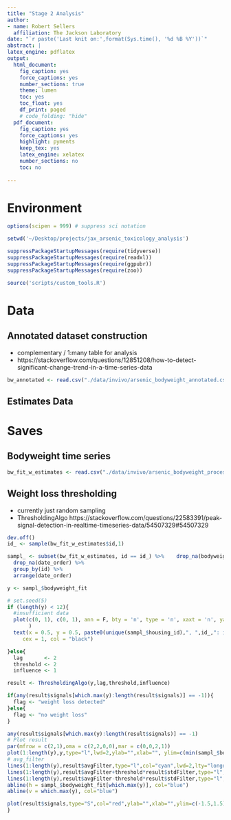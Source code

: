 ```yaml
---
title: "Stage 2 Analysis"
author:
- name: Robert Sellers
  affiliation: The Jackson Laboratory
date: "`r paste('Last knit on:',format(Sys.time(), '%d %B %Y'))`"
abstract: |
latex_engine: pdflatex
output:
  html_document:
    fig_caption: yes
    force_captions: yes
    number_sections: true
    theme: lumen
    toc: yes
    toc_float: yes
    df_print: paged
    # code_folding: "hide"
  pdf_document:
    fig_caption: yes
    force_captions: yes
    highlight: pyments
    keep_tex: yes
    latex_engine: xelatex
    number_sections: no
    toc: no
    
---
```


# Environment

```r
options(scipen = 999) # suppress sci notation

setwd('~/Desktop/projects/jax_arsenic_toxicology_analysis')

suppressPackageStartupMessages(require(tidyverse))
suppressPackageStartupMessages(require(readxl))
suppressPackageStartupMessages(require(ggpubr))
suppressPackageStartupMessages(require(zoo))

source('scripts/custom_tools.R')
```

# Data

## Annotated dataset construction

- complementary / 1:many table for analysis
- https://stackoverflow.com/questions/12851208/how-to-detect-significant-change-trend-in-a-time-series-data

```r
bw_annotated <- read.csv("./data/invivo/arsenic_bodyweight_annotated.csv")
```

## Estimates Data

# Saves

## Bodyweight time series

```r
bw_fit_w_estimates <- read.csv("./data/invivo/arsenic_bodyweight_processed.csv")
```

## Weight loss thresholding

- currently just random sampling 
- ThresholdingAlgo
https://stackoverflow.com/questions/22583391/peak-signal-detection-in-realtime-timeseries-data/54507329#54507329

```r
dev.off()
id_ <- sample(bw_fit_w_estimates$id,1)

sampl_ <- subset(bw_fit_w_estimates, id == id_) %>%    drop_na(bodyweight) %>%
  drop_na(date_order) %>%
  group_by(id) %>%
  arrange(date_order)

y <- sampl_$bodyweight_fit

# set.seed(5)
if (length(y) < 12){
  #insufficient data
  plot(c(0, 1), c(0, 1), ann = F, bty = 'n', type = 'n', xaxt = 'n', yaxt = 'n'
       )
  text(x = 0.5, y = 0.5, paste0(unique(sampl_$housing_id),", ",id_,": insufficient data, n=", length(y)), 
     cex = 1, col = "black")

}else{
  lag       <- 2
  threshold <- 2 
  influence <- 1

result <- ThresholdingAlgo(y,lag,threshold,influence) 

if(any(result$signals[which.max(y):length(result$signals)] == -1)){
  flag <- "weight loss detected"
}else{
  flag <- "no weight loss"
}

any(result$signals[which.max(y):length(result$signals)] == -1)
# Plot result
par(mfrow = c(2,1),oma = c(2,2,0,0),mar = c(0,0,2,1))
plot(1:length(y),y,type="l",lwd=2,ylab="",xlab="", ylim=c(min(sampl_$bodyweight_fit)-1,max(sampl_$bodyweight_fit)+1), main = paste0(id_,", ",unique(sampl_$housing_id),", ", unique(sampl_$fdose)," ppm"), xaxt='n')
# avg_filter
lines(1:length(y),result$avgFilter,type="l",col="cyan",lwd=2,lty="longdash")
lines(1:length(y),result$avgFilter+threshold*result$stdFilter,type="l",col="green",lwd=1,lty="longdash")
lines(1:length(y),result$avgFilter-threshold*result$stdFilter,type="l",col="green",lwd=1,lty="longdash")
abline(h = sampl_$bodyweight_fit[which.max(y)], col="blue")
abline(v = which.max(y), col="blue")

plot(result$signals,type="S",col="red",ylab="",xlab="",ylim=c(-1.5,1.5),lwd=2, main = flag)
}
```
